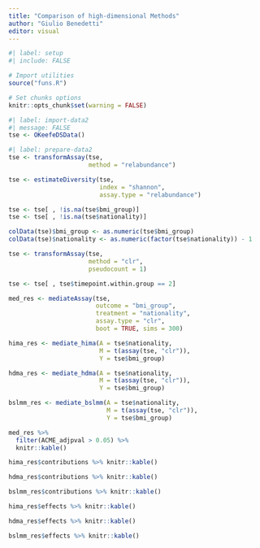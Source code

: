 ```yaml
---
title: "Comparison of high-dimensional Methods"
author: "Giulio Benedetti"
editor: visual
---
```


```r
#| label: setup
#| include: FALSE

# Import utilities
source("funs.R")

# Set chunks options
knitr::opts_chunk$set(warning = FALSE)
```

```r
#| label: import-data2
#| message: FALSE
tse <- OKeefeDSData()
```

```r
#| label: prepare-data2
tse <- transformAssay(tse,
                      method = "relabundance")

tse <- estimateDiversity(tse,
                         index = "shannon",
                         assay.type = "relabundance")
```

```r
tse <- tse[ , !is.na(tse$bmi_group)]
tse <- tse[ , !is.na(tse$nationality)]

colData(tse)$bmi_group <- as.numeric(tse$bmi_group)
colData(tse)$nationality <- as.numeric(factor(tse$nationality)) - 1

tse <- transformAssay(tse,
                      method = "clr",
                      pseudocount = 1)

tse <- tse[ , tse$timepoint.within.group == 2]
```

```r
med_res <- mediateAssay(tse,
                        outcome = "bmi_group",
                        treatment = "nationality",
                        assay.type = "clr",
                        boot = TRUE, sims = 300)

hima_res <- mediate_hima(A = tse$nationality,
                         M = t(assay(tse, "clr")),
                         Y = tse$bmi_group)

hdma_res <- mediate_hdma(A = tse$nationality,
                         M = t(assay(tse, "clr")),
                         Y = tse$bmi_group)

bslmm_res <- mediate_bslmm(A = tse$nationality,
                           M = t(assay(tse, "clr")),
                           Y = tse$bmi_group)
```

```r
med_res %>%
  filter(ACME_adjpval > 0.05) %>%
  knitr::kable()

hima_res$contributions %>% knitr::kable()

hdma_res$contributions %>% knitr::kable()

bslmm_res$contributions %>% knitr::kable()
```

```r
hima_res$effects %>% knitr::kable()

hdma_res$effects %>% knitr::kable()

bslmm_res$effects %>% knitr::kable()
```

